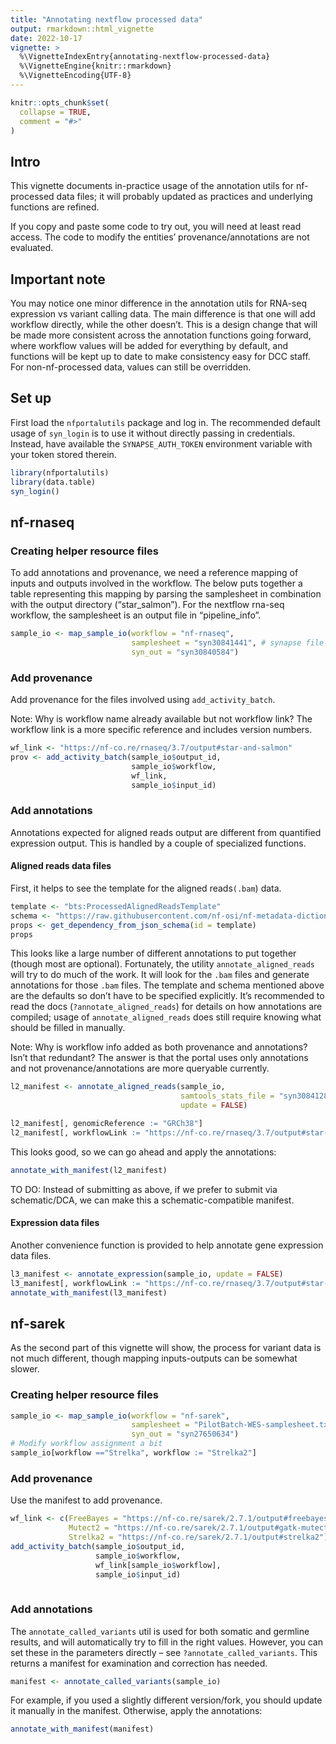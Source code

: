 ```yaml
---
title: "Annotating nextflow processed data"
output: rmarkdown::html_vignette
date: 2022-10-17
vignette: >
  %\VignetteIndexEntry{annotating-nextflow-processed-data}
  %\VignetteEngine{knitr::rmarkdown}
  %\VignetteEncoding{UTF-8}
---
```


```r
knitr::opts_chunk$set(
  collapse = TRUE,
  comment = "#>"
)
```

## Intro

This vignette documents in-practice usage of the annotation utils for nf-processed data files;
it will probably updated as practices and underlying functions are refined. 

If you copy and paste some code to try out, you will need at least read access.
The code to modify the entities' provenance/annotations are not evaluated.

## Important note

You may notice one minor difference in the annotation utils for RNA-seq expression vs variant calling data.
The main difference is that one will add workflow directly, while the other doesn't. 
This is a design change that will be made more consistent across the annotation functions going forward, 
where workflow values will be added for everything by default, and functions will be kept up to date to make consistency easy for DCC staff.
For non-nf-processed data, values can still be overridden. 

## Set up

First load the `nfportalutils` package and log in. 
The recommended default usage of `syn_login` is to use it without directly passing in credentials. 
Instead, have available the `SYNAPSE_AUTH_TOKEN` environment variable with your token stored therein. 
```r
library(nfportalutils)
library(data.table)
syn_login()
```

## nf-rnaseq 

### Creating helper resource files

To add annotations and provenance, we need a reference mapping of inputs and outputs involved in the workflow.
The below puts together a table representing this mapping by parsing the samplesheet in combination with the output directory ("star_salmon"). 
For the nextflow rna-seq workflow, the samplesheet is an output file in "pipeline_info".
```r
sample_io <- map_sample_io(workflow = "nf-rnaseq",
                           samplesheet = "syn30841441", # synapse file
                           syn_out = "syn30840584")
```


### Add provenance

Add provenance for the files involved using `add_activity_batch`. 

Note: Why is workflow name already available but not workflow link?
The workflow link is a more specific reference and includes version numbers. 

```r

wf_link <- "https://nf-co.re/rnaseq/3.7/output#star-and-salmon"
prov <- add_activity_batch(sample_io$output_id, 
                           sample_io$workflow, 
                           wf_link,
                           sample_io$input_id)
```


### Add annotations

Annotations expected for aligned reads output are different from quantified expression output. 
This is handled by a couple of specialized functions.

#### Aligned reads data files

First, it helps to see the template for the aligned reads`(.bam`) data.  
```r

template <- "bts:ProcessedAlignedReadsTemplate"
schema <- "https://raw.githubusercontent.com/nf-osi/nf-metadata-dictionary/main/NF.jsonld"
props <- get_dependency_from_json_schema(id = template)
props
```

This looks like a large number of different annotations to put together (though most are optional). 
Fortunately, the utility `annotate_aligned_reads` will try to do much of the work. 
It will look for the `.bam` files and generate annotations for those `.bam` files.
The template and schema mentioned above are the defaults so don't have to be specified explicitly. 
It's recommended to read the docs (`?annotate_aligned_reads`) for details on how annotations are compiled; 
usage of `annotate_aligned_reads` does still require knowing what should be filled in manually.

Note: Why is workflow info added as both provenance and annotations? Isn't that redundant?
The answer is that the portal uses only annotations and not provenance/annotations are more queryable currently.

```r

l2_manifest <- annotate_aligned_reads(sample_io,
                                      samtools_stats_file = "syn30841284",
                                      update = FALSE)

l2_manifest[, genomicReference := "GRCh38"]
l2_manifest[, workflowLink := "https://nf-co.re/rnaseq/3.7/output#star-and-salmon"]

```


This looks good, so we can go ahead and apply the annotations:
```r

annotate_with_manifest(l2_manifest)
```

TO DO: Instead of submitting as above, if we prefer to submit via schematic/DCA, we can make this a schematic-compatible manifest.

#### Expression data files

Another convenience function is provided to help annotate gene expression data files.

```r

l3_manifest <- annotate_expression(sample_io, update = FALSE)
l3_manifest[, workflowLink := "https://nf-co.re/rnaseq/3.7/output#star-and-salmon"]
annotate_with_manifest(l3_manifest)
```


## nf-sarek

As the second part of this vignette will show, the process for variant data is not much different,
though mapping inputs-outputs can be somewhat slower.

### Creating helper resource files
```r

sample_io <- map_sample_io(workflow = "nf-sarek",
                           samplesheet = "PilotBatch-WES-samplesheet.txt", # local file
                           syn_out = "syn27650634")
# Modify workflow assignment a bit
sample_io[workflow =="Strelka", workflow := "Strelka2"]
```

### Add provenance

Use the manifest to add provenance. 

```r

wf_link <- c(FreeBayes = "https://nf-co.re/sarek/2.7.1/output#freebayes",
             Mutect2 = "https://nf-co.re/sarek/2.7.1/output#gatk-mutect2",
             Strelka2 = "https://nf-co.re/sarek/2.7.1/output#strelka2")
add_activity_batch(sample_io$output_id, 
                   sample_io$workflow, 
                   wf_link[sample_io$workflow], 
                   sample_io$input_id)
   
```

### Add annotations

The `annotate_called_variants` util is used for both somatic and germline results, and will automatically try to fill in the right values. 
However, you can set these in the parameters directly -- see `?annotate_called_variants`.
This returns a manifest for examination and correction has needed.
 
```r

manifest <- annotate_called_variants(sample_io)

```

For example, if you used a slightly different version/fork, you should update it manually in the manifest.
Otherwise, apply the annotations:
```r

annotate_with_manifest(manifest)
```



